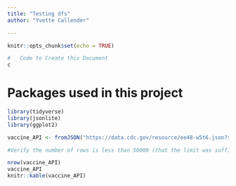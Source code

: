 ```yaml
---
title: "Testing dfs"
author: "Yvette Callender"

---
```


```r
knitr::opts_chunk$set(echo = TRUE)
```


```r
#   Code to Create this Document
c

```
# Packages used in this project

```r
library(tidyverse)
library(jsonlite)
library(ggplot2)

```



```r

vaccine_API <- fromJSON("https://data.cdc.gov/resource/ee48-w5t6.json?$limit=2000") %>% as_tibble

#Verify the number of rows is less than 50000 (that the limit was sufficient to retrieve the complete dataset).

nrow(vaccine_API)
vaccine_API
knitr::kable(vaccine_API)
```


